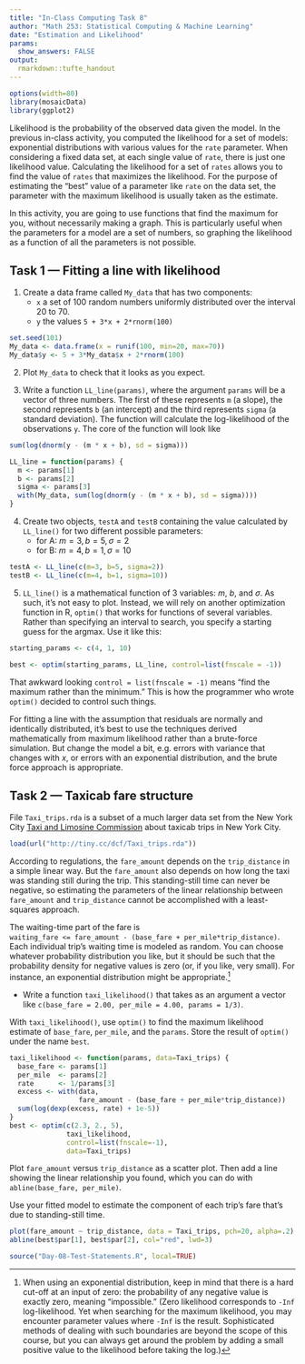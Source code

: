 ```yaml
---
title: "In-Class Computing Task 8"
author: "Math 253: Statistical Computing & Machine Learning"
date: "Estimation and Likelihood"
params:
  show_answers: FALSE
output: 
  rmarkdown::tufte_handout
---
```


```r
options(width=80)
library(mosaicData)
library(ggplot2)
```

Likelihood is the probability of the observed data given the model. In the previous in-class activity, you computed the likelihood for a set of models: exponential distributions with various values for the `rate` parameter.  When considering a fixed data set, at each single value of `rate`, there is just one likelihood value.  Calculating the likelihood for a set of `rates` allows you to find the value of `rates` that maximizes the likelihood.  For the purpose of estimating the "best" value of a parameter like `rate` on the data set, the parameter with the maximum likelihood is usually taken as the estimate.

In this activity, you are going to use functions that find the maximum for you, without necessarily making a graph.  This is particularly useful when the parameters for a model are a set of numbers, so graphing the likelihood as a function of all the parameters is not possible.



## Task 1 --- Fitting a line with likelihood

1. Create a data frame called `My_data` that has two components:
    - `x` a set of 100 random numbers uniformly distributed over the interval 20 to 70.
    - `y` the values `5 + 3*x + 2*rnorm(100)`

```r
set.seed(101)
My_data <- data.frame(x = runif(100, min=20, max=70))
My_data$y <- 5 + 3*My_data$x + 2*rnorm(100)
```

   
2. Plot `My_data` to check that it looks as you expect.

3. Write a function `LL_line(params)`, where the argument `params` will be a vector of three numbers.  The first of these represents `m` (a slope), the second represents `b` (an intercept) and the third represents `sigma` (a standard deviation).  The function will calculate the log-likelihood of the observations `y`.  The core of the function will look like
```r
sum(log(dnorm(y - (m * x + b), sd = sigma)))
```

```r
LL_line = function(params) {
  m <- params[1]
  b <- params[2]
  sigma <- params[3]
  with(My_data, sum(log(dnorm(y - (m * x + b), sd = sigma))))
}
```


4. Create two objects, `testA` and `testB` containing the value calculated by `LL_line()` for two different possible parameters:
    - for A: $m=3, b=5, \sigma=2$
    - for B: $m=4, b=1, \sigma=10$
    
```r
testA <- LL_line(c(m=3, b=5, sigma=2))
testB <- LL_line(c(m=4, b=1, sigma=10))
```
    
\enlargethispage{1in}

5. `LL_line()` is a mathematical function of 3 variables: $m$, $b$, and $\sigma$.  As such, it's not easy to plot.  Instead, we will rely on another optimization function in R, `optim()` that works for functions of several variables. Rather than specifying an interval to search, you specify a starting guess for the argmax.  Use it like this:

```r
starting_params <- c(4, 1, 10)
```

```r
best <- optim(starting_params, LL_line, control=list(fnscale = -1))
```

That awkward looking `control = list(fnscale = -1)` means "find the maximum rather than the minimum."  This is how the programmer who wrote `optim()` decided to control such things.

For fitting a line with the assumption that residuals are normally and identically distributed, it's best to use the techniques derived mathematically from maximum likelihood rather than a brute-force simulation.  But change the model a bit, e.g. errors with variance that changes with $x$, or errors with an exponential distribution, and the brute force approach is appropriate.

## Task 2 --- Taxicab fare structure

File `Taxi_trips.rda` is a subset of a much larger data set from the New York City [Taxi and Limosine Commission](http://www.nyc.gov/html/tlc/html/passenger/taxicab_rate.shtml) about taxicab trips in New York City.  

```r
load(url("http://tiny.cc/dcf/Taxi_trips.rda"))
```


According to regulations, the `fare_amount` depends on the `trip_distance` in a simple linear way. But the `fare_amount` also depends on how long the taxi was standing still during the trip.  This standing-still time can never be negative, so estimating the parameters of the linear relationship between `fare_amount` and `trip_distance` cannot be accomplished with a least-squares approach.

\enlargethispage{1in}

The waiting-time part of the fare is  
`waiting_fare <= fare_amount - (base_fare + per_mile*trip_distance)`.     
Each individual trip's waiting time is modeled as random. You can choose whatever probability distribution you like, but it should be such that the probability density for negative values is zero (or, if you like, very small).  For instance, an exponential distribution might be appropriate.^[When using an exponential distribution, keep in mind that there is a hard cut-off at an input of zero: the probability of any negative value is exactly zero, meaning "impossible." (Zero likelihood corresponds to `-Inf` log-likelihood. Yet when searching for the maximum likelihood, you may encounter parameter values where `-Inf` is the result.  Sophisticated methods of dealing with such boundaries are beyond the scope of this course, but you can always get around the problem by adding a small positive value to the likelihood before taking the log.)]  

* Write a function `taxi_likelihood()` that takes as an argument a vector like `c(base_fare = 2.00, per_mile = 4.00, params = 1/3)`.  

With `taxi_likelihood()`, use `optim()` to find the maximum likelihood estimate of `base_fare`, `per_mile`, and the `params`.  Store the result of `optim()` under the name `best`.

```r
taxi_likelihood <- function(params, data=Taxi_trips) {
  base_fare <- params[1]
  per_mile  <- params[2]
  rate      <- 1/params[3]
  excess <- with(data, 
                 fare_amount - (base_fare + per_mile*trip_distance))
  sum(log(dexp(excess, rate) + 1e-5))
}
best <- optim(c(2.3, 2., 5), 
              taxi_likelihood, 
              control=list(fnscale=-1), 
              data=Taxi_trips)
```


Plot `fare_amount` versus `trip_distance` as a scatter plot.  Then add a line showing the linear relationship you found, which you can do with `abline(base_fare, per_mile)`.


Use your fitted model to estimate the component of each trip's fare that's due to standing-still time.

```r
plot(fare_amount ~ trip_distance, data = Taxi_trips, pch=20, alpha=.2)
abline(best$par[1], best$par[2], col="red", lwd=3)
```

```r
source("Day-08-Test-Statements.R", local=TRUE)
```